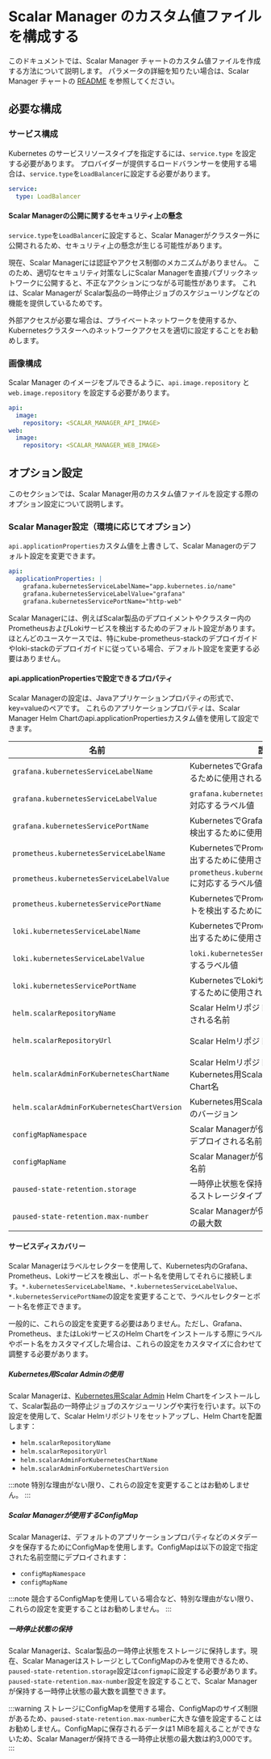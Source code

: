 # Scalar Manager のカスタム値ファイルを構成する


<TranslationBanner />

このドキュメントでは、Scalar Manager チャートのカスタム値ファイルを作成する方法について説明します。 パラメータの詳細を知りたい場合は、Scalar Manager チャートの [README](https://github.com/scalar-labs/helm-charts/blob/main/charts/scalar-manager/README.md) を参照してください。

## 必要な構成

### サービス構成

Kubernetes のサービスリソースタイプを指定するには、`service.type` を設定する必要があります。 プロバイダーが提供するロードバランサーを使用する場合は、`service.type`を`LoadBalancer`に設定する必要があります。

```yaml
service:
  type: LoadBalancer
```

#### Scalar Managerの公開に関するセキュリティ上の懸念

`service.type`を`LoadBalancer`に設定すると、Scalar Managerがクラスター外に公開されるため、セキュリティ上の懸念が生じる可能性があります。

現在、Scalar Managerには認証やアクセス制御のメカニズムがありません。
このため、適切なセキュリティ対策なしにScalar Managerを直接パブリックネットワークに公開すると、不正なアクションにつながる可能性があります。
これは、Scalar Managerが Scalar製品の一時停止ジョブのスケジューリングなどの機能を提供しているためです。

外部アクセスが必要な場合は、プライベートネットワークを使用するか、Kubernetesクラスターへのネットワークアクセスを適切に設定することをお勧めします。

### 画像構成

Scalar Manager のイメージをプルできるように、`api.image.repository` と `web.image.repository` を設定する必要があります。

```yaml
api:
  image:
    repository: <SCALAR_MANAGER_API_IMAGE>
web:
  image:
    repository: <SCALAR_MANAGER_WEB_IMAGE>
```

## オプション設定
このセクションでは、Scalar Manager用のカスタム値ファイルを設定する際のオプション設定について説明します。

### Scalar Manager設定（環境に応じてオプション）
`api.applicationProperties`カスタム値を上書きして、Scalar Managerのデフォルト設定を変更できます。

```yaml
api:
  applicationProperties: |
    grafana.kubernetesServiceLabelName="app.kubernetes.io/name"
    grafana.kubernetesServiceLabelValue="grafana"
    grafana.kubernetesServicePortName="http-web"
```

Scalar Managerには、例えばScalar製品のデプロイメントやクラスター内のPrometheusおよびLokiサービスを検出するためのデフォルト設定があります。
ほとんどのユースケースでは、特にkube-prometheus-stackのデプロイガイドやloki-stackのデプロイガイドに従っている場合、デフォルト設定を変更する必要はありません。

#### api.applicationPropertiesで設定できるプロパティ

Scalar Managerの設定は、Javaアプリケーションプロパティの形式で、key=valueのペアです。
これらのアプリケーションプロパティは、Scalar Manager Helm Chartのapi.applicationPropertiesカスタム値を使用して設定できます。

|名前|説明|デフォルト値|
|---|---|---|
|`grafana.kubernetesServiceLabelName`|KubernetesでGrafanaサービスを検出するために使用されるラベル名|`app.kubernetes.io/name`|
|`grafana.kubernetesServiceLabelValue`|`grafana.kubernetesServiceLabelName`に対応するラベル値|`grafana`|
|`grafana.kubernetesServicePortName`|KubernetesでGrafanaサービスポートを検出するために使用されるポート名|`http-web`|
|`prometheus.kubernetesServiceLabelName`|KubernetesでPrometheusサービスを検出するために使用されるラベル名|`app`|
|`prometheus.kubernetesServiceLabelValue`|`prometheus.kubernetesServiceLabelName`に対応するラベル値|`kube-prometheus-stack-prometheus`|
|`prometheus.kubernetesServicePortName`|KubernetesでPrometheusサービスポートを検出するために使用されるポート名|`http-web`|
|`loki.kubernetesServiceLabelName`|KubernetesでPrometheusサービスを検出するために使用されるラベル名|`app`|
|`loki.kubernetesServiceLabelValue`|`loki.kubernetesServiceLabelName`に対応するラベル値|`loki`|
|`loki.kubernetesServicePortName`|KubernetesでLokiサービスポートを検出するために使用されるポート名|`http-metrics`|
|`helm.scalarRepositoryName`|Scalar Helmリポジトリを表すために使用される名前|`scalar-labs`|
|`helm.scalarRepositoryUrl`|Scalar HelmリポジトリのURL|`https://scalar-labs.github.io/helm-charts`|
|`helm.scalarAdminForKubernetesChartName`|Scalar HelmリポジトリにおけるKubernetes用Scalar Adminの Helm Chart名|`scalar-admin-for-kubernetes`|
|`helm.scalarAdminForKubernetesChartVersion`|Kubernetes用Scalar Admin Helm Chartのバージョン|`1.0.0`|
|`configMapNamespace`|Scalar Managerが使用するConfigMapがデプロイされる名前空間|`default`|
|`configMapName`|Scalar Managerが使用するConfigMapの名前|`scalar-manager-metadata`|
|`paused-state-retention.storage`|一時停止状態を保持するために使用されるストレージタイプ|`configmap`|
|`paused-state-retention.max-number`|Scalar Managerが保持する一時停止状態の最大数|`100`|

#### サービスディスカバリー

Scalar Managerはラベルセレクターを使用して、Kubernetes内のGrafana、Prometheus、Lokiサービスを検出し、ポート名を使用してそれらに接続します。`*.kubernetesServiceLabelName`、`*.kubernetesServiceLabelValue`、`*.kubernetesServicePortName`の設定を変更することで、ラベルセレクターとポート名を修正できます。

一般的に、これらの設定を変更する必要はありません。ただし、Grafana、Prometheus、またはLokiサービスのHelm Chartをインストールする際にラベルやポート名をカスタマイズした場合は、これらの設定をカスタマイズに合わせて調整する必要があります。

##### Kubernetes用Scalar Adminの使用

Scalar Managerは、[Kubernetes用Scalar Admin](https://github.com/scalar-labs/scalar-admin-for-kubernetes) Helm Chartをインストールして、Scalar製品の一時停止ジョブのスケジューリングや実行を行います。以下の設定を使用して、Scalar Helmリポジトリをセットアップし、Helm Chartを配置します：

- `helm.scalarRepositoryName`
- `helm.scalarRepositoryUrl`
- `helm.scalarAdminForKubernetesChartName`
- `helm.scalarAdminForKubernetesChartVersion`

:::note
特別な理由がない限り、これらの設定を変更することはお勧めしません。
:::

##### Scalar Managerが使用するConfigMap

Scalar Managerは、デフォルトのアプリケーションプロパティなどのメタデータを保存するためにConfigMapを使用します。ConfigMapは以下の設定で指定された名前空間にデプロイされます：

- `configMapNamespace`
- `configMapName`

:::note
競合するConfigMapを使用している場合など、特別な理由がない限り、これらの設定を変更することはお勧めしません。
:::

##### 一時停止状態の保持

Scalar Managerは、Scalar製品の一時停止状態をストレージに保持します。現在、Scalar ManagerはストレージとしてConfigMapのみを使用できるため、`paused-state-retention.storage`設定は`configmap`に設定する必要があります。`paused-state-retention.max-number`設定を設定することで、Scalar Managerが保持する一時停止状態の最大数を調整できます。

:::warning
ストレージにConfigMapを使用する場合、ConfigMapのサイズ制限があるため、`paused-state-retention.max-number`に大きな値を設定することはお勧めしません。ConfigMapに保存されるデータは1 MiBを超えることができないため、Scalar Managerが保持できる一時停止状態の最大数は約3,000です。
:::

